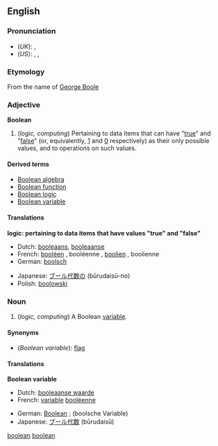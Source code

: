 ==English==
{{wikipedia}}
===Pronunciation===
*(''UK''): {{IPA|/ˈbuːliən/  ''or'' /buːˈliən/}} , {{SAMPA|/"bu:li@n/ ''or'' /bu:"li@n/}}
*(''US''): {{AHD|bo͞oʹliən ''or'' bo͞oliʹən}}, {{IPA|/ˈbuliən/  ''or'' /buˈliən/}} , {{SAMPA|/"buli@n/ ''or'' /bu"li@n/}}

===Etymology===
From the name of [[w:George Boole|George Boole]]

===Adjective===
'''Boolean'''
#(''logic, computing'') Pertaining to data items that can have "[[true]]" and "[[false]]" (or, equivalently, [[1]] and [[0]] respectively) as their only possible values, and to operations on such values.
[[Category:Computing|boolean]]
[[Category:Logic|boolean]]

====Derived terms====
*[[Boolean algebra]]
*[[Boolean function]]
*[[Boolean logic]]
*[[Boolean variable]]

====Translations====
'''logic: pertaining to data items that have values "true" and "false"'''
{{top}}
*Dutch: [[booleaans]], [[booleaanse]]
*French: [[booléen]] {{m}}, booléenne {{f}}, [[boolien]] {{m}}, boolienne {{f}}
*German: [[boolsch]]
{{mid}}
*Japanese: [[ブール代数の]] (būrudaisū-no)
*Polish: [[boolowski]]
{{bottom}}

===Noun===
{{en-noun}}

#(''logic, computing'') A Boolean [[variable]].

====Synonyms====
*(''Boolean variable''): [[flag]]

====Translations====
'''Boolean variable'''
{{top}}
*Dutch: [[booleaanse waarde]]
*French: [[variable]] [[booléenne]] {{f}}
{{mid}}
*German: [[Boolean#German|Boolean]] {{m}}; (boolsche Variable) {{f}}
*Japanese: [[ブール代数]] (būrudaisū)
{{bottom}}